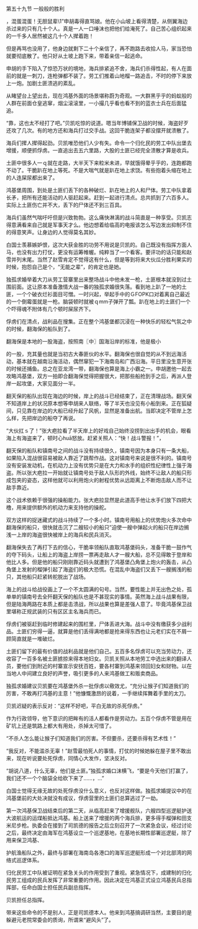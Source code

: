 

第五十九节 一般般的胜利

，混蛋混蛋！无胆鼠辈\\1”申胡毒得直骂娘。他在小山坡上看得清楚，从侧翼海边杀过来的只有几十个人。真是一人一口唾沫也把他们给淹死了。自己苦心组织起来的一千多人居然被这几十个人撵着跑！

但是再骂也没用了，他身边就剩下二十个亲信了，再不跑路去收拾人马，家当恐怕就要彻底散了。他只好从土坡上跑下来，带着亲信一起逃命。

申胡的手下陷入了惊恐万状的境地，海兵排紧追不舍，海兵们杀得性起，有人在面前的就是一刺刀，连枪弹都不装了。劳工们推着山地榴一路追击，不时的停下来放上一炮。加剧土匪溃逃的紊乱。

从睹望台上望出去，现在鸿基外面的场景堪称蔚为奇观。一大群黑乎乎的蚂蚁般的人群在前面仓皇逃窜，烟尘滚滚里，一小撮几乎看也看不到的蓝衣士兵在后面猛追。

“靠，这也太不经打了吧。”贝凯吃惊的说道。嗯当年博铺保卫战的时候，海盗好歹还攻了几次。有的地方还和海兵打过交手战。这回干脆连架子都没摆开就溃散了。

海兵们撵人撵得起劲。贝凯唯恐他们人少有失。命令一个归化民的劳工中队出堡去增援，顺便抓俘虏。一直追出去五六里路，大股的土匪已经完全溃散才算是收兵。

土匪中很多人一ｑ就在走路，大半天下来粒米未进，早就饿得晕乎乎的，连跑都跑不动了。干脆趴在地上等死。不是大喘气就是趴在地上求饶。有些抱着头缩在地上的人连屎尿都出来了。

鸿基堡周围，到处是土匪们丢下的各种破烂、趴在地上的人和尸体。劳工中队拿着长矛，把所有还能活动的人驱赶起来。赶到一起进行清点。总共抓到了六百多人。实际上土匪伤亡并不大，丢下的尸体还不到三百具。

海兵们虽然气喘吁吁但是兴致勃勃。这么痛快淋漓的战斗简直是一种享受。贝凯志得意满看来自己就是军事天才么。他边想着给临高的电报该怎么写边发出抑制不住的得意笑声。让身边的人觉得莫名其妙。

白国士羡慕嫉妒恨，这次大获金胜的功劳不用说是贝凯的。自己既没有指挥方面人马，也没有出力打仗，更没有运筹帷幄。纯粹当了一个看客。要评功的话只能和赵雪并列末尾。当然了赵雪肯定不觉得这有什么，但是等到将来大伙瓜分胜利果实的时候，抱怨自己是个，“无能之辈”，的肯定也是她。

独孤求婚举着大刀从劳工营寨里出来整场战斗中他未发一枪，土匪根本就没到过土围前面。这让原本准备激情大战一番的独孤求婚很失落。看到地上趴了一地的土匪，一个个破衣烂衫面目可憎。一时兴起，举起手中的ＧFOPK口对着离自己最近的一个倒霉蛋就是一枪。脑袋顿时就被ｑmm子弹开了瓢。趴在地上的土匪们一个个吓得魂不附体有几个顿时屎尿齐下。

俘虏们在清点，战利品在搜集。正在整个鸿基堡都沉浸在一种快乐的轻松气氛之中的时候，翻海保的船队到了。

翻海保是本地的一股海盗，按照南〖中〗国海沿岸的标准，他是极小

的一股，充其量也就是当初古大春匪伙的水平。翻海保也很自觉的从不到远海活动，基本就在越南沿海活动，偶然窜犯一下海南岛和广西沿海。平日里没生意开张的时候还捕鱼。总之在亚龙湾一带，翻海保也算是海上小霸之一。申胡邀他一起去攻略鸿基堡，双方一拍即合翻海保觉得把握很大，把那些船抢到手之后，再派人登岸一起攻堡，大家见面分一半。

翻天保的船队出现在海边的时候，岸上的战斗已经结束了，正在清理战场。翻天保不知道岸上的状况原本想等申胡来人联络，等了半天也没见有小船到来。正在狐疑间，只见靠在岸边的大船已经升起了风帆，显然是准备出航。当即决定不管岸上怎么样，先把岸边的船夺了再说。

“大伙扛ｓ了！”张大疤拉看了半天岸上的好戏自己始终没捞到出出手的机会，眼看海上有海盗来了，顿时心huā怒放。赶紧关照人：“快！战斗警报！”，

翻天保的船队和镇南号之间的战斗没有持续很久，镇南号因为本身只有一条大船，如果陷入混战很容易被敌人靠近了跳帮作战。这对镇南号来说是很不利的。镇南号没有安装发动机，在机动力上没有优势只是在大力和水手的组织性纪律性上强于海盗。所以张大疤拉一开始就让镇南号处于敌人队形的外线，始终不让敌人的船只形成包夹的姿态，这样他就可以利用炮火的射程优势从远距离上不断炮击敌人而不让敌手靠近。

这个战术依赖于很强的操船能力。张大疤拉显然是此道高手他让水手们放下四把大橹，用来提供额外的机动力来支持他的操舵。

双方这样的捉迷藏式的战斗持续了一个多小时。镇南号用船上的优势炮火多次命中翻海保的船只，很快就击沉了二艘较小的船只”迫使一艘中弹起火的船只在岸边搁浅一上岸的海盗很快被岸上的海兵和民兵消灭。

翻海保失去了再打下去的信心，干脆率领船队直取鸿基堡码头，准备干脆一鼓作气的夺下码头，让船上的海盗上岸捞一票再走敌人才一艘大船，总不见得敢于登岸和他比人多。但是他的船只刚刚靠近码头就遭到了鸿基堡凸角堡上炮火的轰击，从凸角堡上发射的榴弹引起了海盗们的极大恐慌。在混乱中海盗们又丢下一艘搁浅的船只，其他船只赶紧转舵脱出了战场。

海上的战斗给战役画上了一个不太圆满的句号。当然，要性能上并无出色之处，孤单单的镇南号去全歼翻天保的船队也是不甚现实的事情。英然海上战斗战果有限，但是陆海两路在本质上都是击溃战，所以战果也算是差强人意了。毕竟鸿基保卫战里堪称正规武装的只有区区主名海兵而已。

俘虏们被驱赶到临时修建起来的围栏里，尸体丢进大海。战斗中没有缴获多少战利品。土匪们穷得一逼，就算是他们丢得满地都是抢来得东西也让元老们实在不屑一顾简直就是一堆破烂。

土匪们留下的最有价值的战利品就是他们自己。五百多名俘虏可以充当劳动力，还收容了一百多名被土匪掳掠来得本地妇女。贝凯关照从本地劳工中选出来的翻译人员，要他们到附近的村寨宣示安抚百姓，要各村寨到鸿基来领回妇女和财物。以在当地人中间建立良好的声誉，吸引更多的人来鸿基做工和贩卖商品。

独孤求婚建议贝凯要在鸿基堡外杀一批俘虏以儆效尤，“充分让猴子们知道我们的厉害，不敢再打鸿基的主意！”他慷慨激昂的说着，一手继续挥舞着手里的太刀。

贝凯迟疑的表示反对：“这样不好吧，平白无故的杀死俘虏。”

作为行政领导，他下意识的把眸有的活人都看作是劳动力。五百个俘虏不管是用在矿坑上还是筑路上都大有用处，杀掉太可惜了。

“不杀人怎么能让猴子们知道我们的厉害。不但要杀，还要杀得有艺术性！”

“我反对，不能滥杀无辜！”赵雪最怕死人的事情，打仗的时候她躲在屋子里不敢出来，现在听说要处死俘虏，同情心大发作，坚决反对。

“胡说八道，什么无辜，他们是土匪。”独孤求婚口沫横飞，“要是今天他们打赢了，我们还不一个个脑袋全给砍下来了……，…”

白国士觉得无缘无故的处死俘虏没什么意义，也反对这样做。独孤求婚提议中的在鸿基堡前的大处决就没有成议，俘虏营里的土匪们总算逃过了一劫。

第一次鸿基保卫战结束后的第二天，从临高赶来了增援舰队，六艘四型巡逻艇护送大波航运的运煤船抵达鸿基。船上送来了增援的两个海兵排，更多得手榴弹和田支米尼步枪。执委会在接到了司凯德的报告之后立刻召开了一次紧急会议，经过讨论之后，最终决定由海军在鸿基设立一个巡逻基地，在基地长期性部署巡逻艇，除了用来保卫鸿基、

护航渔船队之外，最终与部署在海南岛各港口的海军巡逻艇形成一个对北部湾的网络式巡逻体系。

归化民劳工中队被证明在紧急关头的作用受到了重视。紧急情况下，成建制的归化民劳工组成的民兵发挥了非常重要的作用。因此决定在鸿基正式设立鸿基民兵总指挥部，任命白国士担任民兵副总指挥。

贝凯担任总指挥。

带来这些命令的不是别人，正是司凯德本人。他来到鸿基搞调研当然，主要目的是躲避元老院常委会的质询，所谓来“避风头”了。

